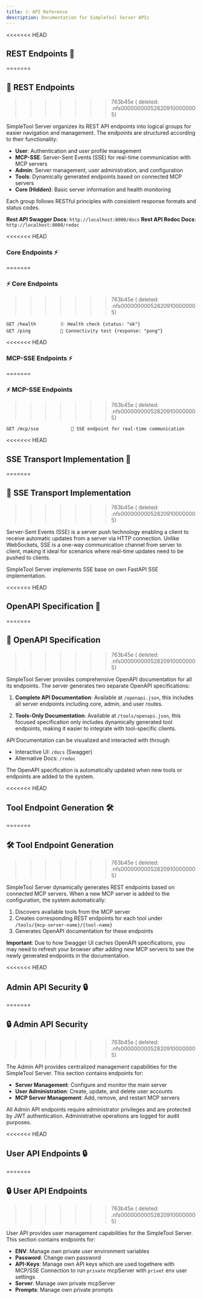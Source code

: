 ```yaml
---
title: 🩺 API Reference
description: Documentation for SimpleTool Server APIs
---
```


<<<<<<< HEAD
## REST Endpoints 📡
=======
## 📡 REST Endpoints
>>>>>>> 763b45e (	deleted:    .nfs000000000528209100000005)

SimpleTool Server organizes its REST API endpoints into logical groups for easier navigation and management. The endpoints are structured according to their functionality:

- **User**: Authentication and user profile management
- **MCP-SSE**: Server-Sent Events (SSE) for real-time communication with MCP servers
- **Admin**: Server management, user administration, and configuration
- **Tools**: Dynamically generated endpoints based on connected MCP servers
- **Core (Hidden)**: Basic server information and health monitoring

Each group follows RESTful principles with consistent response formats and status codes.

**Rest API Swagger Docs**: `http://localhost:8000/docs`
**Rest API Redoc Docs**: `http://localhost:8000/redoc`

<<<<<<< HEAD
### Core Endpoints ⚡
=======
### ⚡ Core Endpoints
>>>>>>> 763b45e (	deleted:    .nfs000000000528209100000005)
```http
GET /health         🩺 Health check {status: "ok"}
GET /ping           🏓 Connectivity test {response: "pong"}
```

<<<<<<< HEAD
### MCP-SSE Endpoints ⚡
=======
### ⚡ MCP-SSE Endpoints
>>>>>>> 763b45e (	deleted:    .nfs000000000528209100000005)
```http
GET /mcp/sse            📶 SSE endpoint for real-time communication
```

<<<<<<< HEAD
## SSE Transport Implementation 📶
=======
## 📶 SSE Transport Implementation
>>>>>>> 763b45e (	deleted:    .nfs000000000528209100000005)

Server-Sent Events (SSE) is a server push technology enabling a client to receive automatic updates from a server via HTTP connection. Unlike WebSockets, SSE is a one-way communication channel from server to client, making it ideal for scenarios where real-time updates need to be pushed to clients.

SimpleTool Server implements SSE base on own FastAPI SSE implementation.



<<<<<<< HEAD
## OpenAPI Specification 📄
=======
## 📄 OpenAPI Specification
>>>>>>> 763b45e (	deleted:    .nfs000000000528209100000005)

SimpleTool Server provides comprehensive OpenAPI documentation for all its endpoints. The server generates two separate OpenAPI specifications:

1. **Complete API Documentation**: Available at `/openapi.json`, this includes all server endpoints including core, admin, and user routes.

2. **Tools-Only Documentation**: Available at `/tools/openapi.json`, this focused specification only includes dynamically generated tool endpoints, making it easier to integrate with tool-specific clients.

API Documentation can be visualized and interacted with through:
- Interactive UI: `/docs` (Swagger)
- Alternative Docs: `/redoc`

The OpenAPI specification is automatically updated when new tools or endpoints are added to the system.

<<<<<<< HEAD
## Tool Endpoint Generation 🛠️
=======
## 🛠️ Tool Endpoint Generation
>>>>>>> 763b45e (	deleted:    .nfs000000000528209100000005)

SimpleTool Server dynamically generates REST endpoints based on connected MCP servers. When a new MCP server is added to the configuration, the system automatically:

1. Discovers available tools from the MCP server
2. Creates corresponding REST endpoints for each tool under `/tools/{mcp-server-name}/{tool-name}`
3. Generates OpenAPI documentation for these endpoints

**Important**: Due to how Swagger UI caches OpenAPI specifications, you may need to refresh your browser after adding new MCP servers to see the newly generated endpoints in the documentation.

<<<<<<< HEAD
## Admin API Security 🔒
=======
## 🔒 Admin API Security
>>>>>>> 763b45e (	deleted:    .nfs000000000528209100000005)

The Admin API provides centralized management capabilities for the SimpleTool Server. This section contains endpoints for:

- **Server Management**: Configure and monitor the main server
- **User Administration**: Create, update, and delete user accounts
- **MCP Server Management**: Add, remove, and restart MCP servers

All Admin API endpoints require administrator privileges and are protected by JWT authentication. Administrative operations are logged for audit purposes.

<<<<<<< HEAD
## User API Endpoints 🔒
=======
## 🔒 User API Endpoints
>>>>>>> 763b45e (	deleted:    .nfs000000000528209100000005)

User API provides user management capabilities for the SimpleTool Server. This section contains endpoints for:

- **ENV**: Manage own private user environment variables
- **Password**: Change own password
- **API-Keys**: Manage own API keys which are used togethere with MCP/SSE Connection to run `private` mcpServer with `privet` env user settings
- **Server**: Manage own private mcpServer
- **Prompts**: Manage own private prompts

